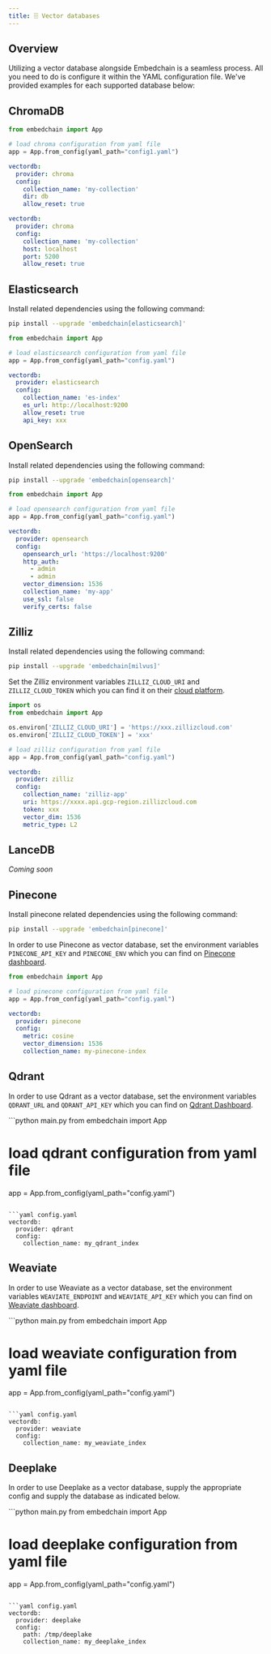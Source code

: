 ```yaml
---
title: 🗄️ Vector databases
---
```


## Overview

Utilizing a vector database alongside Embedchain is a seamless process. All you need to do is configure it within the YAML configuration file. We've provided examples for each supported database below:

<CardGroup cols={4}>
  <Card title="ChromaDB" href="#chromadb"></Card>
  <Card title="Elasticsearch" href="#elasticsearch"></Card>
  <Card title="OpenSearch" href="#opensearch"></Card>
  <Card title="Zilliz" href="#zilliz"></Card>
  <Card title="LanceDB" href="#lancedb"></Card>
  <Card title="Pinecone" href="#pinecone"></Card>
  <Card title="Qdrant" href="#qdrant"></Card>
  <Card title="Weaviate" href="#weaviate"></Card>
</CardGroup>

## ChromaDB

<CodeGroup>

```python main.py
from embedchain import App

# load chroma configuration from yaml file
app = App.from_config(yaml_path="config1.yaml")
```

```yaml config1.yaml
vectordb:
  provider: chroma
  config:
    collection_name: 'my-collection'
    dir: db
    allow_reset: true
```

```yaml config2.yaml
vectordb:
  provider: chroma
  config:
    collection_name: 'my-collection'
    host: localhost
    port: 5200
    allow_reset: true
```

</CodeGroup>


## Elasticsearch

Install related dependencies using the following command:

```bash
pip install --upgrade 'embedchain[elasticsearch]'
```

<CodeGroup>

```python main.py
from embedchain import App

# load elasticsearch configuration from yaml file
app = App.from_config(yaml_path="config.yaml")
```

```yaml config.yaml
vectordb:
  provider: elasticsearch
  config:
    collection_name: 'es-index'
    es_url: http://localhost:9200
    allow_reset: true
    api_key: xxx
```
</CodeGroup>

## OpenSearch

Install related dependencies using the following command:

```bash
pip install --upgrade 'embedchain[opensearch]'
```

<CodeGroup>

```python main.py
from embedchain import App

# load opensearch configuration from yaml file
app = App.from_config(yaml_path="config.yaml")
```

```yaml config.yaml
vectordb:
  provider: opensearch
  config:
    opensearch_url: 'https://localhost:9200'
    http_auth:
      - admin
      - admin
    vector_dimension: 1536
    collection_name: 'my-app'
    use_ssl: false
    verify_certs: false
```

</CodeGroup>

## Zilliz

Install related dependencies using the following command:

```bash
pip install --upgrade 'embedchain[milvus]'
```

Set the Zilliz environment variables `ZILLIZ_CLOUD_URI` and `ZILLIZ_CLOUD_TOKEN` which you can find it on their [cloud platform](https://cloud.zilliz.com/).

<CodeGroup>

```python main.py
import os
from embedchain import App

os.environ['ZILLIZ_CLOUD_URI'] = 'https://xxx.zillizcloud.com'
os.environ['ZILLIZ_CLOUD_TOKEN'] = 'xxx'

# load zilliz configuration from yaml file
app = App.from_config(yaml_path="config.yaml")
```

```yaml config.yaml
vectordb:
  provider: zilliz
  config:
    collection_name: 'zilliz-app'
    uri: https://xxxx.api.gcp-region.zillizcloud.com
    token: xxx
    vector_dim: 1536
    metric_type: L2
```

</CodeGroup>

## LanceDB

_Coming soon_

## Pinecone

Install pinecone related dependencies using the following command:

```bash
pip install --upgrade 'embedchain[pinecone]'
```

In order to use Pinecone as vector database, set the environment variables `PINECONE_API_KEY` and `PINECONE_ENV` which you can find on [Pinecone dashboard](https://app.pinecone.io/).

<CodeGroup>

```python main.py
from embedchain import App

# load pinecone configuration from yaml file
app = App.from_config(yaml_path="config.yaml")
```

```yaml config.yaml
vectordb:
  provider: pinecone
  config:
    metric: cosine
    vector_dimension: 1536
    collection_name: my-pinecone-index
```

</CodeGroup>

## Qdrant

In order to use Qdrant as a vector database, set the environment variables `QDRANT_URL` and `QDRANT_API_KEY` which you can find on [Qdrant Dashboard](https://cloud.qdrant.io/).

<CodeGroup>
```python main.py
from embedchain import App

# load qdrant configuration from yaml file
app = App.from_config(yaml_path="config.yaml")
```

```yaml config.yaml
vectordb:
  provider: qdrant
  config:
    collection_name: my_qdrant_index
```
</CodeGroup>

## Weaviate

In order to use Weaviate as a vector database, set the environment variables `WEAVIATE_ENDPOINT` and `WEAVIATE_API_KEY` which you can find on [Weaviate dashboard](https://console.weaviate.cloud/dashboard).

<CodeGroup>
```python main.py
from embedchain import App

# load weaviate configuration from yaml file
app = App.from_config(yaml_path="config.yaml")
```

```yaml config.yaml
vectordb:
  provider: weaviate
  config:
    collection_name: my_weaviate_index
```
</CodeGroup>


## Deeplake

In order to use Deeplake as a vector database, supply the appropriate config and supply the database as indicated below.

<CodeGroup>
```python main.py
from embedchain import App

# load deeplake configuration from yaml file
app = App.from_config(yaml_path="config.yaml")
```

```yaml config.yaml
vectordb:
  provider: deeplake
  config:
    path: /tmp/deeplake
    collection_name: my_deeplake_index
```
</CodeGroup>

<Snippet file="missing-vector-db-tip.mdx" />
